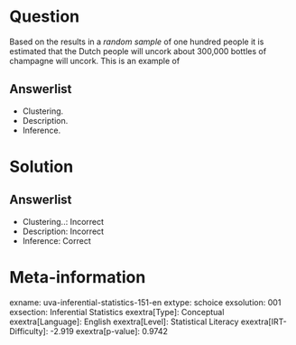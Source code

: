 Question
========

Based on the results in a *random sample* of one hundred people it is estimated that the Dutch people will uncork about 300,000 bottles of champagne will uncork. This is an example of

Answerlist
----------

* Clustering.
* Description.
* Inference.

Solution
========

Answerlist
----------

* Clustering..: Incorrect
* Description: Incorrect
* Inference: Correct

Meta-information
================
exname: uva-inferential-statistics-151-en
extype: schoice
exsolution: 001
exsection: Inferential Statistics
exextra[Type]: Conceptual
exextra[Language]: English
exextra[Level]: Statistical Literacy
exextra[IRT-Difficulty]: -2.919
exextra[p-value]: 0.9742
